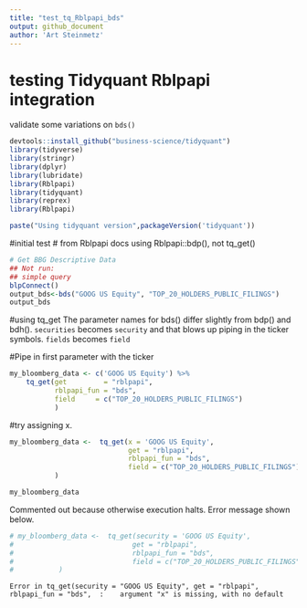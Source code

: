```yaml
---
title: "test_tq_Rblpapi_bds"
output: github_document
author: 'Art Steinmetz'
---
```

# testing Tidyquant Rblpapi integration

validate some variations on <code>bds()</code>

```r
devtools::install_github("business-science/tidyquant")
library(tidyverse)
library(stringr)
library(dplyr)
library(lubridate)
library(Rblpapi)
library(tidyquant)
library(reprex)
library(Rblpapi)

paste("Using tidyquant version",packageVersion('tidyquant'))

```

#initial test
# from Rblpapi docs using Rblpapi::bdp(), not tq_get()
```r
# Get BBG Descriptive Data
## Not run:
## simple query
blpConnect()
output_bds<-bds("GOOG US Equity", "TOP_20_HOLDERS_PUBLIC_FILINGS")
output_bds
```

#using tq_get
The parameter names for bds() differ slightly from bdp() and bdh().
<code>securities</code> becomes <code>security</code> and that blows up piping in the ticker symbols.   <code>fields</code> becomes <code>field</code> 


#Pipe in first parameter with the ticker
```r
my_bloomberg_data <- c('GOOG US Equity') %>%
    tq_get(get         = "rblpapi",
           rblpapi_fun = "bds",
           field     = c("TOP_20_HOLDERS_PUBLIC_FILINGS")
           )

```

#try assigning x.
```r
my_bloomberg_data <-  tq_get(x = 'GOOG US Equity',
                             get = "rblpapi",
                             rblpapi_fun = "bds",
                             field = c("TOP_20_HOLDERS_PUBLIC_FILINGS")
           )

my_bloomberg_data
```

Commented out because otherwise execution halts.  Error message shown below.

```r
# my_bloomberg_data <-  tq_get(security = 'GOOG US Equity',
#                             get = "rblpapi",
#                             rblpapi_fun = "bds",
#                             field = c("TOP_20_HOLDERS_PUBLIC_FILINGS")
#           )


```
`Error in tq_get(security = "GOOG US Equity", get = "rblpapi", rblpapi_fun = "bds",  : 
  argument "x" is missing, with no default`
  
